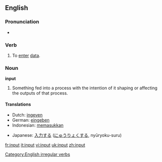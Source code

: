 ==English==

===Pronunciation===
*{{IPA|/'ɪnpʊt/}}

===Verb===
{{en-verb|inputs|inputting|input}}

# To [[enter]] [[data]].

===Noun===
'''input'''

# Something fed into a process with the intention of it shaping or affecting the outputs of that process.

====Translations====
{{top}}
*Dutch: [[ingeven]]
*German: [[eingeben]]
*Indonesian: [[masuk|memasukkan]]
{{mid}}
*Japanese: [[入力]]する ([[にゅうりょく]]する, nyūryoku-suru)
{{bottom}}

[[Category:English irregular verbs]]

[[fr:input]]
[[it:input]]
[[vi:input]]
[[uk:input]]
[[zh:input]]